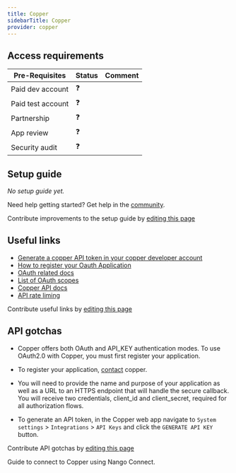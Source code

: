 ```yaml
---
title: Copper
sidebarTitle: Copper
provider: copper
---
```





<Overview />
<PreBuiltTooling />
<PreBuiltUseCases />

## Access requirements
| Pre-Requisites | Status | Comment|
| - | - | - |
| Paid dev account | ❓ |  |
| Paid test account | ❓ |  |
| Partnership | ❓ | |
| App review | ❓ |  |
| Security audit | ❓ | |


## Setup guide

_No setup guide yet._

<Tip>Need help getting started? Get help in the [community](https://nango.dev/slack).</Tip>

<Note>Contribute improvements to the setup guide by [editing this page](https://github.com/nangohq/nango/tree/master/docs-v2/integrations/all/acuity-scheduling.mdx)</Note>


## Useful links

-   [Generate a copper API token in your copper developer account](https://support.copper.com/en/articles/8823347-generating-an-api-key)
-   [How to register your Oauth Application](https://developer.copper.com/introduction/oauth/index.html#2-prerequisites)
-   [OAuth related docs](https://developer.copper.com/introduction/oauth/quickstart.html)
-   [List of OAuth scopes](https://developer.copper.com/introduction/oauth/index.html#7-scopes)
-   [Copper API docs](https://developer.copper.com/introduction/requests.html#headers)
-   [API rate liming](https://developer.copper.com/introduction/requests.html#rate-limits)

<Note>Contribute useful links by [editing this page](https://github.com/nangohq/nango/tree/master/docs-v2/integrations/all/acuity-scheduling.mdx)</Note>

## API gotchas

- Copper offers both OAuth and API_KEY authentication modes. To use OAuth2.0 with Copper, you must first register your application.

- To register your application, [contact](https://developer.copper.com/introduction/oauth/index.html#:~:text=To%20register%20your,all%20authorization%20flows.) copper.

- You will need to provide the name and purpose of your application as well as a URL to an HTTPS endpoint that will handle the secure callback.
You will receive two credentials, client_id and client_secret, required for all authorization flows.

- To generate an API token, in the Copper web app navigate to `System settings` > `Integrations` > `API Keys` and click the `GENERATE API KEY` button.

<Note>Contribute API gotchas by [editing this page](https://github.com/nangohq/nango/tree/master/docs-v2/integrations/all/copper.mdx)</Note>

<Card title="Connect to copper-api-key" icon="link" href="/integrations/all/copper-api-key/connect" horizontal>
  Guide to connect to Copper using Nango Connect.
</Card>
